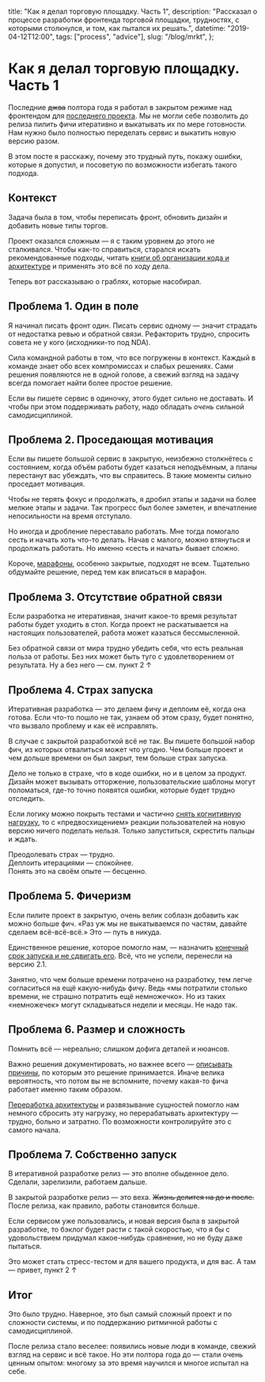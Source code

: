   title: "Как я делал торговую площадку. Часть 1",
  description:
    "Рассказал о процессе разработки фронтенда торговой площадки, трудностях, с которыми столкнулся, и том, как пытался их решать.",
  datetime: "2019-04-12T12:00",
  tags: ["process", "advice"],
  slug: "/blog/mrkt",
};

# Как я делал торговую площадку. Часть 1

Последние <del>джва</del> полтора года я работал в закрытом режиме над фронтендом для [последнего проекта](/projects/mrkt/). Мы не могли себе позволить до релиза пилить фичи итеративно и выкатывать их по мере готовности. Нам нужно было полностью переделать сервис и выкатить новую версию разом.

В этом посте я расскажу, почему это трудный путь, покажу ошибки, которые я допустил, и посоветую по возможности избегать такого подхода.

## Контекст

Задача была в том, чтобы переписать фронт, обновить дизайн и добавить новые типы торгов.

Проект оказался сложным — я с таким уровнем до этого не сталкивался. Чтобы как-то справиться, старался искать рекомендованные подходы, читать [книги об организации кода и архитектуре](/tag/summary/) и применять это всё по ходу дела.

Теперь вот рассказываю о граблях, которые насобирал.

## Проблема 1. Один в поле

Я начинал писать фронт один. Писать сервис одному — значит страдать от недостатка ревью и обратной связи. Рефакторить трудно, спросить совета не у кого (исходники-то под NDA).

Сила командной работы в том, что все погружены в контекст. Каждый в команде знает обо всех компромиссах и слабых решениях. Сами решения появляются не в одной голове, а свежий взгляд на задачу всегда помогает найти более простое решение.

Если вы пишете сервис в одиночку, этого будет сильно не доставать. И чтобы при этом поддерживать работу, надо обладать _очень_ сильной самодисциплиной.

## Проблема 2. Проседающая мотивация

Если вы пишете большой сервис в закрытую, неизбежно столкнётесь с состоянием, когда объём работы будет казаться неподъёмным, а планы перестанут вас убеждать, что вы справитесь. В такие моменты сильно проседает мотивация.

Чтобы не терять фокус и продолжать, я дробил этапы и задачи на более мелкие этапы и задачи. Так прогресс был более заметен, и впечатление непосильности на время отступало.

Но иногда и дробление переставало работать. Мне тогда помогало сесть и начать хоть что-то делать. Начав с малого, можно втянуться и продолжать работать. Но именно «сесть и начать» бывает сложно.

Короче, [марафоны](https://felixit.blog/2018/06/25/opyt-v-godah/), особенно закрытые, подходят не всем. Тщательно обдумайте решение, перед тем как вписаться в марафон.

## Проблема 3. Отсутствие обратной связи

Если разработка не итеративная, значит какое-то время результат работы будет уходить в стол. Когда проект не раскатывается на настоящих пользователей, работа может казаться бессмысленной.

Без обратной связи от мира трудно убедить себя, что есть реальная польза от работы. Без них может быть туго с удовлетворением от результата. Ну а без него — см. пункт 2 &uarr;

## Проблема 4. Страх запуска

Итеративная разработка — это делаем фичу и деплоим её, когда она готова. Если что-то пошло не так, узнаем об этом сразу, будет понятно, что вызвало проблему и как её исправлять.

В случае с закрытой разработкой всё не так. Вы пишете большой набор фич, из которых отвалиться может что угодно. Чем больше проект и чем дольше времени он был закрыт, тем больше страх запуска.

Дело не только в страхе, что в коде ошибки, но и в целом за продукт. Дизайн может вызывать отторжение, пользовательские шаблоны могут поломаться, где-то точно появятся ошибки, которые будет трудно отследить.

Если логику можно покрыть тестами и частично [снять когнитивную нагрузку](https://t.me/pmdaily/143), то с «предвосхищением» реакции пользователей на новую версию ничего поделать нельзя. Только запуститься, скрестить пальцы и ждать.

Преодолевать страх — трудно.<br />Деплоить итерациями — спокойнее.<br />Понять это на своём опыте — бесценно.

## Проблема 5. Фичеризм

Если пилите проект в закрытую, очень велик соблазн добавить как можно больше фич. «Раз уж мы не выкатываемся по частям, давайте сделаем всё-всё-всё.» Это — путь в никуда.

Единственное решение, которое помогло нам, — назначить [конечный срок запуска и не сдвигать его](https://bureau.ru/about/fff/). Всё, что не успели, перенесли на версию 2.1.

Занятно, что чем больше времени потрачено на разработку, тем легче согласиться на ещё какую-нибудь фичу. Ведь «мы потратили столько времени, не страшно потратить ещё немножечко». Но из таких «немножечек» могут складываться недели и месяцы. Не надо так.

## Проблема 6. Размер и сложность

Помнить всё — нереально; слишком дофига деталей и нюансов.

Важно решения документировать, но важнее всего — [описывать причины](/blog/documentation/), по которым это решение принимается. Иначе велика вероятность, что потом вы не вспомните, почему какая-то фича работает именно таким образом.

[Переработка архитектуры](/blog/architecture-which-sucks/) и развязывание сущностей помогло нам немного сбросить эту нагрузку, но перерабатывать архитектуру — трудно, больно и затратно. По возможности контролируйте это с самого начала.

## Проблема 7. Собственно запуск

В итеративной разработке релиз — это вполне обыденное дело. Сделали, зарелизили, работаем дальше.

В закрытой разработке релиз — это веха. <del>Жизнь делится на до и после.</del> После релиза, как правило, работы становится больше.

Если сервисом уже пользовались, и новая версия была в закрытой разработке, то бэклог будет расти с такой скоростью, что я бы с удовольствием придумал какое-нибудь сравнение, но не буду даже пытаться.

Это может стать стресс-тестом и для вашего продукта, и для вас. А там — привет, пункт 2 &uarr;

## Итог

Это было трудно. Наверное, это был самый сложный проект и по сложности системы, и по поддержанию ритмичной работы с самодисциплиной.

После релиза стало веселее: появились новые люди в команде, свежий взгляд на сервис и всё такое. Но эти полтора года до — стали очень ценным опытом: многому за это время научился и многое испытал на себе.
